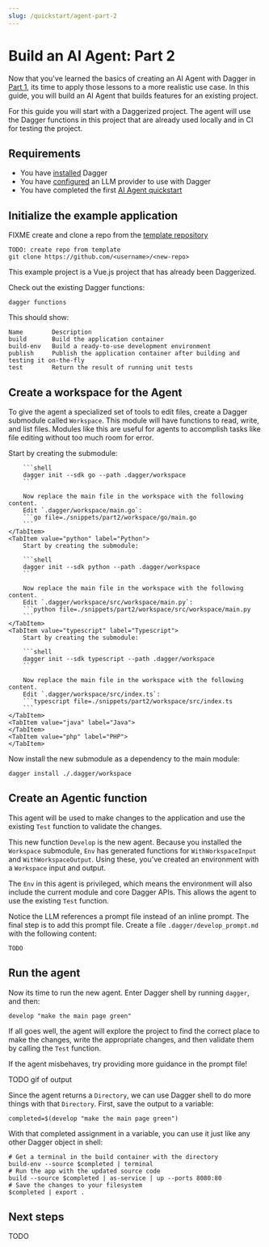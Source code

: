 ```yaml
---
slug: /quickstart/agent-part-2
---
```


# Build an AI Agent: Part 2

Now that you've learned the basics of creating an AI Agent with Dagger in [Part 1](./agent), its time to apply those lessons to a more realistic use case. In this guide, you will build an AI Agent that builds features for an existing project.

For this guide you will start with a Daggerized project. The agent will use the Dagger functions in this project that are already used locally and in CI for testing the project.

## Requirements

- You have [installed](TODO) Dagger
- You have [configured](TODO) an LLM provider to use with Dagger
- You have completed the first [AI Agent quickstart](./agent)

## Initialize the example application

FIXME create and clone a repo from the [template repository](TODO)

```shell
TODO: create repo from template
git clone https://github.com/<username>/<new-repo>
```

This example project is a Vue.js project that has already been Daggerized.

Check out the existing Dagger functions:

```shell
dagger functions
```

This should show:

```shell
Name        Description
build       Build the application container
build-env   Build a ready-to-use development environment
publish     Publish the application container after building and testing it on-the-fly
test        Return the result of running unit tests
```

## Create a workspace for the Agent

To give the agent a specialized set of tools to edit files, create a Dagger submodule called `Workspace`. This module will have functions to read, write, and list files. Modules like this are useful for agents to accomplish tasks like file editing without too much room for error.

<Tabs groupId="language" queryString="sdk">
    <TabItem value="go" label="Go">
        Start by creating the submodule:

        ```shell
        dagger init --sdk go --path .dagger/workspace
        ```

        Now replace the main file in the workspace with the following content.
        Edit `.dagger/workspace/main.go`:
        ```go file=./snippets/part2/workspace/go/main.go
        ```
    </TabItem>
    <TabItem value="python" label="Python">
        Start by creating the submodule:

        ```shell
        dagger init --sdk python --path .dagger/workspace
        ```

        Now replace the main file in the workspace with the following content.
        Edit `.dagger/workspace/src/workspace/main.py`:
        ```python file=./snippets/part2/workspace/src/workspace/main.py
        ```
    </TabItem>
    <TabItem value="typescript" label="Typescript">
        Start by creating the submodule:

        ```shell
        dagger init --sdk typescript --path .dagger/workspace
        ```

        Now replace the main file in the workspace with the following content.
        Edit `.dagger/workspace/src/index.ts`:
        ```typescript file=./snippets/part2/workspace/src/index.ts
        ```
    </TabItem>
    <TabItem value="java" label="Java">
    </TabItem>
    <TabItem value="php" label="PHP">
    </TabItem>
</Tabs>

Now install the new submodule as a dependency to the main module:

```shell
dagger install ./.dagger/workspace
```

## Create an Agentic function

This agent will be used to make changes to the application and use the existing `Test` function to validate the changes.


<Tabs groupId="language" queryString="sdk">
    <TabItem value="go" label="Go">
    </TabItem>
    <TabItem value="python" label="Python">
    </TabItem>
    <TabItem value="typescript" label="Typescript">
    </TabItem>
    <TabItem value="java" label="Java">
    </TabItem>
    <TabItem value="php" label="PHP">
    </TabItem>
</Tabs>

This new function `Develop` is the new agent. Because you installed the `Workspace` submodule, `Env` has generated functions for `WithWorkspaceInput` and `WithWorkspaceOutput`. Using these, you've created an environment with a `Workspace` input and output.

The `Env` in this agent is privileged, which means the environment will also include the current module and core Dagger APIs. This allows the agent to use the existing `Test` function.

Notice the LLM references a prompt file instead of an inline prompt. The final step is to add this prompt file. Create a file `.dagger/develop_prompt.md` with the following content:

```
TODO
```

## Run the agent

Now its time to run the new agent. Enter Dagger shell by running `dagger`, and then:

```shell
develop "make the main page green"
```

If all goes well, the agent will explore the project to find the correct place to make the changes, write the appropriate changes, and then validate them by calling the `Test` function.

If the agent misbehaves, try providing more guidance in the prompt file!

TODO gif of output

Since the agent returns a `Directory`, we can use Dagger shell to do more things with that `Directory`. First, save the output to a variable:

```shell
completed=$(develop "make the main page green")
```

With that completed assignment in a variable, you can use it just like any other Dagger object in shell:

```shell
# Get a terminal in the build container with the directory
build-env --source $completed | terminal
# Run the app with the updated source code
build --source $completed | as-service | up --ports 8080:80
# Save the changes to your filesystem
$completed | export .
```

## Next steps

TODO
